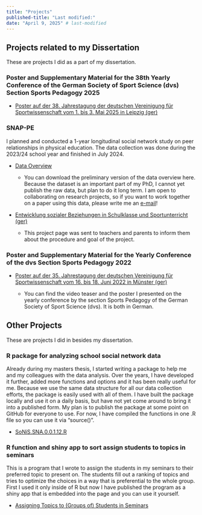 ```yaml
---
title: "Projects"
published-title: "Last modified:"
date: "April 9, 2025" # last-modified
---
```


## Projects related to my Dissertation

These are projects I did as a part of my dissertation.

### Poster and Supplementary Material for the 38th Yearly Conference of the German Society of Sport Science (dvs) Section Sports Pedagogy 2025

-   [Poster auf der 38. Jahrestagung der deutschen Vereinigung für Sportwissenschaft vom 1. bis 3. Mai 2025 in Leipzig (ger)](poster_dvs2025.qmd)

### SNAP-PE

I planned and conducted a 1-year longitudinal social network study on peer relationships in physical education. The data collection was done during the 2023/24 school year and finished in July 2024.

-   [Data Overview](/Attachments/Documents/Dataset_Overview_SNAP-PE.pdf)

    -   You can download the preliminary version of the data overview here. Because the dataset is an important part of my PhD, I cannot yet publish the raw data, but plan to do it long term. I am open to collaborating on research projects, so if you want to work together on a paper using this data, please write me an [e-mail](mailto:cornelius.holler@issw.uni-heidelberg.de)!

-   [Entwicklung sozialer Beziehungen in Schulklasse und Sportunterricht (ger)](development_study2023.qmd)

    -   This project page was sent to teachers and parents to inform them about the procedure and goal of the project.

### Poster and Supplementary Material for the Yearly Conference of the dvs Section Sports Pedagogy 2022

-   [Poster auf der 35. Jahrestagung der deutschen Vereinigung für Sportwissenschaft vom 16. bis 18. Juni 2022 in Münster (ger)](poster_dvs2022.qmd)

    -   You can find the video teaser and the poster I presented on the yearly conference by the section Sports Pedagogy of the German Society of Sport Science (dvs). It is both in German.

## Other Projects

These are projects I did in besides my dissertation.

### R package for analyzing school social network data

Already during my masters thesis, I started writing a package to help me and my colleagues with the data analysis. Over the years, I have developed it further, added more functions and options and it has been really useful for me. Because we use the same data structure for all our data collection efforts, the package is easily used with all of them. I have built the package locally and use it on a daily basis, but have not yet come around to bring it into a published form. My plan is to publish the package at some point on GitHub for everyone to use. For now, I have compiled the functions in one .R file so you can use it via "source()".

-   [SoNiS.SNA.0.0.1.12.R](/Attachments/Documents/SoNiS.SNA.0.0.1.12.R){target="_blank"}

### R function and shiny app to sort assign students to topics in seminars

This is a program that I wrote to assign the students in my seminars to their preferred topic to present on. The students fill out a ranking of topics and tries to optimize the choices in a way that is preferential to the whole group. First I used it only inside of R but now I have published the program as a shiny app that is embedded into the page and you can use it yourself.

-   [Assigning Topics to (Groups of) Students in Seminars](group_assignment.qmd)
